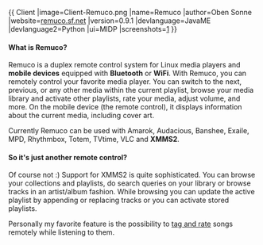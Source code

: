{{
Client
|image=Client-Remuco.png
|name=Remuco
|author=Oben Sonne
|website=[http://remuco.sourceforge.net/ remuco.sf.net]
|version=0.9.1
|devlanguage=JavaME
|devlanguage2=Python
|ui=MIDP
|screenshots=[http://remuco.sourceforge.net/index.php/Screenshots]
}}
==== What is Remuco? ====
Remuco is a duplex remote control system for Linux media players and '''mobile devices''' equipped with '''Bluetooth''' or '''WiFi'''. With Remuco, you can remotely control your favorite media player. You can switch to the next, previous, or any other media within the current playlist, browse your media library and activate other playlists, rate your media, adjust volume, and more. On the mobile device (the remote control), it displays information about the current media, including cover art.

Currently Remuco can be used with Amarok, Audacious, Banshee, Exaile, MPD, Rhythmbox, Totem, TVtime, VLC and '''XMMS2'''.

==== So it's just another remote control? ====
Of course not :) Support for XMMS2 is quite sophisticated. You can browse your collections and playlists, do search queries on your library or browse tracks in an artist/album fashion. While browsing you can update the active playlist by appending or replacing tracks or you can activate stored playlists.

Personally my favorite feature is the possibility to [[Generic properties policy#Generic|tag and rate]] songs remotely while listening to them.